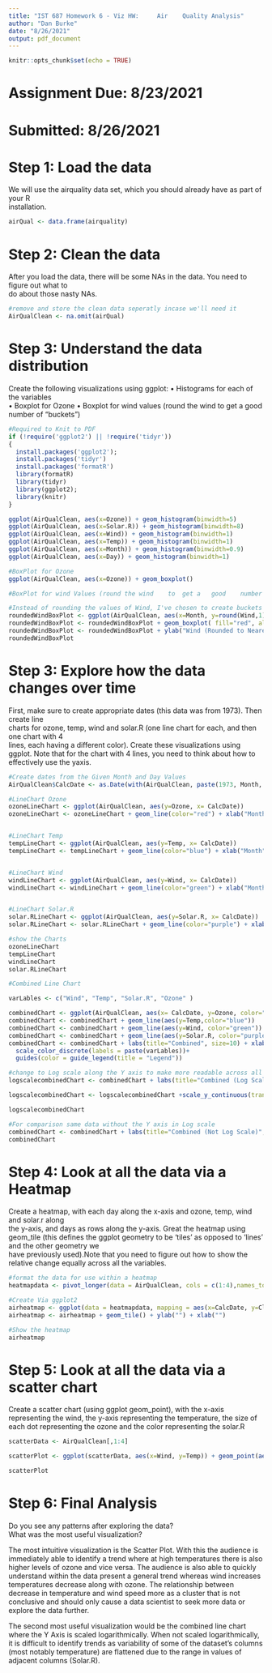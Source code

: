 ```yaml
---
title: "IST 687 Homework 6 - Viz HW:	 Air	Quality Analysis"
author: "Dan Burke"
date: "8/26/2021"
output: pdf_document
---
```


```r
knitr::opts_chunk$set(echo = TRUE)
```

# Assignment Due: 8/23/2021 
# Submitted: 8/26/2021

\newpage


# Step	1:	Load	the	data
We	will	use	the	airquality	data	set,	which you	should	already	have	as	part	of	your	R	
installation.
```r

airQual <- data.frame(airquality)

```

# Step	2:	Clean	the	data

After	you	load	the	data,	there	will	be	some	NAs	in	the	data.	You	need	to	figure	out	what	to	
do	about	those	nasty	NAs.

```r
#remove and store the clean data seperatly incase we'll need it 
AirQualClean <- na.omit(airQual)

```

# Step	3:	Understand	the	data	distribution
Create	the	following	visualizations using	ggplot:
• Histograms	for	each	of	the	variables		
• Boxplot	for	Ozone
• Boxplot for	wind	values	(round	the	wind	to	get	a	good	number	of	“buckets”)
```r
#Required to Knit to PDF 
if (!require('ggplot2') || !require('tidyr')) 
{
  install.packages('ggplot2');
  install.packages('tidyr')
  install.packages('formatR')
  library(formatR)
  library(tidyr)
  library(ggplot2);
  library(knitr)
}

ggplot(AirQualClean, aes(x=Ozone)) + geom_histogram(binwidth=5)
ggplot(AirQualClean, aes(x=Solar.R)) + geom_histogram(binwidth=8)
ggplot(AirQualClean, aes(x=Wind)) + geom_histogram(binwidth=1)
ggplot(AirQualClean, aes(x=Temp)) + geom_histogram(binwidth=1)
ggplot(AirQualClean, aes(x=Month)) + geom_histogram(binwidth=0.9)
ggplot(AirQualClean, aes(x=Day)) + geom_histogram(binwidth=1)

#BoxPlot for Ozone
ggplot(AirQualClean, aes(x=Ozone)) + geom_boxplot()

#BoxPlot for wind Values (round	the	wind	to	get	a	good	number	of	“buckets”)

#Instead of rounding the values of Wind, I've chosen to create buckets by month
roundedWindBoxPlot <- ggplot(AirQualClean, aes(x=Month, y=round(Wind,1),group=Month))
roundedWindBoxPlot <- roundedWindBoxPlot + geom_boxplot( fill="red", alpha=0.2) 
roundedWindBoxPlot <- roundedWindBoxPlot + ylab("Wind (Rounded to Nearest Whole Number)")
roundedWindBoxPlot

```

# Step	3:	Explore	how	the	data	changes	over	time
First,	make	sure	to	create	appropriate	dates	(this	data	was	from	1973).	Then	create	line	
charts for	ozone,	temp,	wind	and	solar.R (one	line	chart	for	each,	and	then	one	chart	with	4	
lines,	each	having	a	different	color).	Create	these	visualizations	using	ggplot.
Note	that	for	the	chart	with	4	lines,	you	need	to	think	about	how	to	effectively	use	the	yaxis.
```r

#Create dates from the Given Month and Day Values
AirQualClean$CalcDate <- as.Date(with(AirQualClean, paste(1973, Month, Day,sep="-")), "%Y-%m-%d")

#LineChart Ozone
ozoneLineChart <- ggplot(AirQualClean, aes(y=Ozone, x= CalcDate))
ozoneLineChart <- ozoneLineChart + geom_line(color="red") + xlab("Month")


#LineChart Temp
tempLineChart <- ggplot(AirQualClean, aes(y=Temp, x= CalcDate)) 
tempLineChart <- tempLineChart + geom_line(color="blue") + xlab("Month")


#LineChart Wind
windLineChart <- ggplot(AirQualClean, aes(y=Wind, x= CalcDate))
windLineChart <- windLineChart + geom_line(color="green") + xlab("Month")


#LineChart Solar.R
solar.RLineChart <- ggplot(AirQualClean, aes(y=Solar.R, x= CalcDate)) 
solar.RLineChart <- solar.RLineChart + geom_line(color="purple") + xlab("Month")

#show the Charts
ozoneLineChart
tempLineChart
windLineChart
solar.RLineChart

#Combined Line Chart

varLables <- c("Wind", "Temp", "Solar.R", "Ozone" )

combinedChart <- ggplot(AirQualClean, aes(x= CalcDate, y=Ozone, color="red"))+ geom_line()
combinedChart <- combinedChart + geom_line(aes(y=Temp,color="blue"))
combinedChart <- combinedChart + geom_line(aes(y=Wind, color="green"))
combinedChart <- combinedChart + geom_line(aes(y=Solar.R, color="purple")) 
combinedChart <- combinedChart + labs(title="Combined", size=10) + xlab("Month") + ylab(" ")  +
  scale_color_discrete(labels = paste(varLables))+
  guides(color = guide_legend(title = "Legend"))

#change to Log scale along the Y axis to make more readable across all data columns
logscalecombinedChart <- combinedChart + labs(title="Combined (Log Scale)", size=10)

logscalecombinedChart <- logscalecombinedChart +scale_y_continuous(trans='log10')

logscalecombinedChart

#For comparison same data without the Y axis in Log scale
combinedChart <- combinedChart + labs(title="Combined (Not Log Scale)", size=10)
combinedChart


```


# Step	4:	Look	at	all	the data	via	a	Heatmap
Create a	heatmap,	with	each	day	along	the	x-axis	and	ozone,	temp,	wind	and	solar.r	along	
the	y-axis,	and	days	as	rows	along	the	y-axis.	 Great	the	heatmap	using	geom_tile (this	
defines	the	ggplot geometry	to	be	‘tiles’	as	opposed	to	‘lines’	and	the	other	geometry	we	
have	previously	used).Note	that	you	need	to	figure	out	how	to	show	the	relative	change	equally	across	all	the	
variables.

```r

#format the data for use within a heatmap
heatmapdata <- pivot_longer(data = AirQualClean, cols = c(1:4),names_to = "Class", values_to = "Abundance")

#Create Via ggplot2
airheatmap <- ggplot(data = heatmapdata, mapping = aes(x=CalcDate, y=Class, fill = Abundance))
airheatmap <- airheatmap + geom_tile() + ylab("") + xlab("")

#Show the heatmap
airheatmap


```

# Step	5:	Look	at	all	the	data	via	a	scatter	chart
Create	a	scatter	chart (using	ggplot	geom_point),	with	the	x-axis	representing	the	wind,	the	
y-axis	representing	the	temperature,	the	size	of	each	dot	representing	the	ozone	and	the	
color	representing	the	solar.R


```r
scatterData <- AirQualClean[,1:4]

scatterPlot <- ggplot(scatterData, aes(x=Wind, y=Temp)) + geom_point(aes(size=Ozone, color=Solar.R))

scatterPlot
```


# Step	6:	Final	Analysis
  Do	you	see	any	patterns	after	exploring	the	data?		
  What	was	the	most	useful	visualization?

The most intuitive visualization is the Scatter Plot. With this the audience is immediately able to identify a trend where at high temperatures there is also higher levels of ozone and vice versa. The audience is also able to quickly understand within the data present a general trend whereas wind increases temperatures decrease along with ozone. The relationship between decrease in temperature and wind speed more as a cluster that is not conclusive and should only cause a data scientist to seek more data or explore the data further. 

The second most useful visualization would be the combined line chart where the Y Axis is scaled logarithmically. When not scaled logarithmically, it is difficult to identify trends as variability of some of the dataset’s columns (most notably temperature) are flattened due to the range in values of adjacent columns (Solar.R). 
